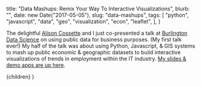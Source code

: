 
  title: "Data Mashups: Remix Your Way To Interactive Visualizations",
  blurb: "",
  date: new Date("2017-05-05"),
  slug: "data-mashups",
  tags: [
    "python",
    "javascript",
    "data",
    "geo",
    "visualization",
    "econ",
    "leaflet",
  ],
}

The delightful [Alison Cossette](https://twitter.com/alison_cossette) and I just co-presented a talk at [Burlington Data Science](https://www.meetup.com/Burlington-Data-Scientists/) on using public data for business purposes. (My first talk ever!) My half of the talk was about using Python, Javascript, & GIS systems to mash up public economic & geographic datasets to build interactive visualizations of trends in employment within the IT industry. [My slides & demo apps are up here](https://vivsha.ws/4-19-public-data-talk/).

  <ArticlePage meta={meta}>{children}</ArticlePage>
)
